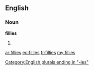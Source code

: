 ==English==

===Noun===
'''fillies'''

# {{plural of|[[filly]]}}

[[Category:English plurals ending in "-ies"]]
[[ar:fillies]]
[[eo:fillies]]
[[fr:fillies]]
[[my:fillies]]